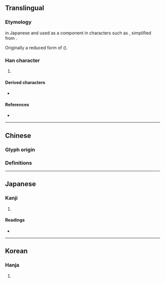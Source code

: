 {{also|匆|怱|悤|总}}
{{character info/new}}
==Translingual==

===Etymology===
{{Han simp|悤|f=囪|t=公}} in Japanese {{w|shinjitai}} and used as a component in characters such as {{l|mul|総}}, simplified from {{l|mul|總}}.

Originally a reduced form of {{l|mul|怱}} ({{Han compound|匆|心}}).

===Han character===
{{Han char|rn=61|rad=心|as=04|sn=7|four=|canj=CIP|ids=⿱公心}}

# {{alt form|lang=mul|[[怱]]/[[匆]]}}

====Derived characters====
* {{l|mul|[[総]], [[聡]], [[倊]], [[捴]], [[棇]], [[焧]], [[㥖]], [[䐋]], [[䙂]], [[𢃧]], [[𢛌]], [[𤗉]], [[𤥼]], [[𧗺]], [[𧩟]], [[𨌪]], [[𨨟]], [[𫃄]], [[𩣭]], [[𩭤]], [[𢈳]], [[𪠎]], [[𥮨]], [[䓗]], [[𢚱]]}}

====References====
* {{Han ref|kx=0377.260|dkj=10366|dj=0705.130|hdz=42274.070|uh=5FE9|ud=24553}}

----

==Chinese==

===Glyph origin===
{{Han etym}}

===Definitions===
{{zh-see|匆|v|[[hastily]], [[hurriedly]]}}

----

==Japanese==

===Kanji===
{{ja-kanji|grade=|rs=心04}}

# {{alt form|lang=ja|[[怱]]/[[匆]]}} {{gloss|to [[rush]], to be in a [[hurry]]}}

====Readings====
* {{ja-readings|on=[[そう]] (sō)|kun=[[にわか]] (niwaka), [[あわてる]] (awateru)}}

----

==Korean==

===Hanja===
{{ko-hanja|hangeul=총|rv=chong|mr=ch'ong}}

# {{defn|lang=ko|sort=心04}}